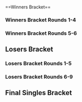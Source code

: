 {{DISPLAYTITLE:Battle GateWay 9: Singles Bracket}}{{SetGame|melee}}{{BracketMatchSMWDisambig |oldtags=Jin |newtags=Jin (Japanese player)}}
{{tabs static
|name1=Overview
|link1=Battle GateWay/9
|name2=Singles Bracket
|link2=Battle GateWay/9/Singles Bracket
|This=2
}}<br/>
==Winners Bracket==
===Winners Bracket Rounds 1-4===
{{128DEWBracketA
|tourneylink=Battle GateWay/9
|tourneyname=Battle GateWay 9
<!--Round of 128-->
|r1m1p1=Shippu |r1m1p1flag=jp |r1m1p1score={{win}} |r1m1win=1
|r1m1p2=Bye |r1m1p2flag= |r1m1p2score=
|r1m2p1=Megane |r1m2p1flag= |r1m2p1score=0 |r1m2win=2
|r1m2p2=nonta |r1m2p2flag= |r1m2p2score=2
|r1m3p1=Watch |r1m3p1flag=jp |r1m3p1score={{win}} |r1m3win=1
|r1m3p2=Bye |r1m3p2flag= |r1m3p2score=
|r1m4p1=Girthquake |r1m4p1flag= |r1m4p1score={{win}} |r1m4win=1
|r1m4p2=Bye |r1m4p2flag= |r1m4p2score=
|r1m5p1=Merino |r1m5p1flag=jp |r1m5p1score={{win}} |r1m5win=1
|r1m5p2=Bye |r1m5p2flag= |r1m5p2score=
|r1m6p1=izuna |r1m6p1flag= |r1m6p1score={{win}} |r1m6win=1
|r1m6p2=Bye |r1m6p2flag= |r1m6p2score=
|r1m7p1=Toro |r1m7p1flag=jp |r1m7p1score={{win}} |r1m7win=1
|r1m7p2=Bye |r1m7p2flag= |r1m7p2score=
|r1m8p1=Yutaro |r1m8p1flag=jp |r1m8p1score={{win}} |r1m8win=1
|r1m8p2=Bye |r1m8p2flag= |r1m8p2score=
|r1m9p1=TaSo |r1m9p1flag=jp |r1m9p1score={{win}} |r1m9win=1
|r1m9p2=Bye |r1m9p2flag= |r1m9p2score=
|r1m10p1=Ayyy |r1m10p1flag= |r1m10p1score={{win}} |r1m10win=1
|r1m10p2=Bye |r1m10p2flag= |r1m10p2score=
|r1m11p1=Haidora |r1m11p1flag=jp |r1m11p1score={{win}} |r1m11win=1
|r1m11p2=Bye |r1m11p2flag= |r1m11p2score=
|r1m12p1=Moria |r1m12p1flag=jp |r1m12p1score={{win}} |r1m12win=1
|r1m12p2=Bye |r1m12p2flag= |r1m12p2score=
|r1m13p1=MOSH |r1m13p1flag=jp |r1m13p1score={{win}} |r1m13win=1
|r1m13p2=Bye |r1m13p2flag= |r1m13p2score=
|r1m14p1=Gabu |r1m14p1flag=jp |r1m14p1score={{win}} |r1m14win=1
|r1m14p2=Bye |r1m14p2flag= |r1m14p2score=
|r1m15p1=Zenji |r1m15p1flag=jp |r1m15p1score={{win}} |r1m15win=1
|r1m15p2=Bye |r1m15p2flag= |r1m15p2score=
|r1m16p1=Erubure |r1m16p1flag=jp |r1m16p1score={{win}} |r1m16win=1
|r1m16p2=Bye |r1m16p2flag= |r1m16p2score=
|r1m17p1=Nanashi |r1m17p1flag=jp |r1m17p1score={{win}} |r1m17win=1
|r1m17p2=Bye |r1m17p2flag= |r1m17p2score=
|r1m18p1=Bomu |r1m18p1flag=jp |r1m18p1score=0 |r1m18win=2
|r1m18p2=Erekutoro |r1m18p2flag=jp |r1m18p2score=2
|r1m19p1=BLINK |r1m19p1flag= |r1m19p1score={{win}} |r1m19win=1
|r1m19p2=Bye |r1m19p2flag= |r1m19p2score=
|r1m20p1=Takapa |r1m20p1flag=jp |r1m20p1score={{win}} |r1m20win=1
|r1m20p2=Bye |r1m20p2flag= |r1m20p2score=
|r1m21p1=kkp |r1m21p1flag=jp |r1m21p1score={{win}} |r1m21win=1
|r1m21p2=Bye |r1m21p2flag= |r1m21p2score=
|r1m22p1=Ganbaru |r1m22p1flag=jp |r1m22p1score={{win}} |r1m22win=1
|r1m22p2=Bye |r1m22p2flag= |r1m22p2score=
|r1m23p1=deiko |r1m23p1flag= |r1m23p1score={{win}} |r1m23win=1
|r1m23p2=Bye |r1m23p2flag= |r1m23p2score=
|r1m24p1=Raido |r1m24p1flag=jp |r1m24p1score={{win}} |r1m24win=1
|r1m24p2=Bye |r1m24p2flag= |r1m24p2score=
|r1m25p1=Tapioka |r1m25p1flag=jp |r1m25p1score={{win}} |r1m25win=1
|r1m25p2=Bye |r1m25p2flag= |r1m25p2score=
|r1m26p1=MUZZ |r1m26p1flag= |r1m26p1score=1 |r1m26win=2
|r1m26p2=Ira |r1m26p2flag= |r1m26p2score=2
|r1m27p1=TITS |r1m27p1flag=jp |r1m27p1score={{win}} |r1m27win=1
|r1m27p2=Bye |r1m27p2flag= |r1m27p2score=
|r1m28p1=Toraisu |r1m28p1flag=jp |r1m28p1score={{win}} |r1m28win=1
|r1m28p2=Bye |r1m28p2flag= |r1m28p2score=
|r1m29p1=Kotei King Maru |r1m29p1flag=jp |r1m29p1score={{win}} |r1m29win=1
|r1m29p2=Bye |r1m29p2flag= |r1m29p2score=
|r1m30p1=Rerubea |r1m30p1flag=jp |r1m30p1score={{win}} |r1m30win=1
|r1m30p2=Bye |r1m30p2flag= |r1m30p2score=
|r1m31p1=Suuki |r1m31p1flag=jp |r1m31p1score={{win}} |r1m31win=1
|r1m31p2=Bye |r1m31p2flag= |r1m31p2score=
|r1m32p1=Jin |r1m32p1flag=jp |r1m32p1score={{win}} |r1m32win=1
|r1m32p2=Bye |r1m32p2flag= |r1m32p2score=
|r1m33p1=Gucci |r1m33p1flag=jp |r1m33p1score={{win}} |r1m33win=1
|r1m33p2=Bye |r1m33p2flag= |r1m33p2score=
|r1m34p1=Zetsuotoko |r1m34p1flag=jp |r1m34p1score=2 |r1m34win=1
|r1m34p2=Ethelon |r1m34p2flag= |r1m34p2score=0
|r1m35p1=SamurAI |r1m35p1flag=jp |r1m35p1score={{win}} |r1m35win=1
|r1m35p2=Bye |r1m35p2flag= |r1m35p2score=
|r1m36p1=Spidey |r1m36p1flag= |r1m36p1score={{win}} |r1m36win=1
|r1m36p2=Bye |r1m36p2flag= |r1m36p2score=
|r1m37p1=shuta |r1m37p1flag=jp |r1m37p1score={{win}} |r1m37win=1
|r1m37p2=Bye |r1m37p2flag= |r1m37p2score=
|r1m38p1=Hitori |r1m38p1flag=jp |r1m38p1score={{win}} |r1m38win=1
|r1m38p2=Bye |r1m38p2flag= |r1m38p2score=
|r1m39p1=Shirohane |r1m39p1flag=jp |r1m39p1score={{win}} |r1m39win=1
|r1m39p2=Bye |r1m39p2flag= |r1m39p2score=
|r1m40p1=Fal Pun |r1m40p1flag=jp |r1m40p1score={{win}} |r1m40win=1
|r1m40p2=Bye |r1m40p2flag= |r1m40p2score=
|r1m41p1=Pao |r1m41p1flag=jp |r1m41p1score={{win}} |r1m41win=1
|r1m41p2=Bye |r1m41p2flag= |r1m41p2score=
|r1m42p1=nara |r1m42p1flag= |r1m42p1score={{win}} |r1m42win=1
|r1m42p2=Bye |r1m42p2flag= |r1m42p2score=
|r1m43p1=Kana |r1m43p1flag=jp |r1m43p1score={{win}} |r1m43win=1
|r1m43p2=Bye |r1m43p2flag= |r1m43p2score=
|r1m44p1=Massayoshi |r1m44p1flag=jp |r1m44p1score={{win}} |r1m44win=1
|r1m44p2=Bye |r1m44p2flag= |r1m44p2score=
|r1m45p1=Casper |r1m45p1flag=jp |r1m45p1score={{win}} |r1m45win=1
|r1m45p2=Bye |r1m45p2flag= |r1m45p2score=
|r1m46p1=Espeon |r1m46p1flag= |r1m46p1score={{win}} |r1m46win=1
|r1m46p2=Bye |r1m46p2flag= |r1m46p2score=
|r1m47p1=KDI |r1m47p1flag= |r1m47p1score={{win}} |r1m47win=1
|r1m47p2=Bye |r1m47p2flag= |r1m47p2score=
|r1m48p1=Murasaki |r1m48p1flag=jp |r1m48p1score={{win}} |r1m48win=1
|r1m48p2=Bye |r1m48p2flag= |r1m48p2score=
|r1m49p1=aMSa |r1m49p1flag=jp |r1m49p1score={{win}} |r1m49win=1
|r1m49p2=Bye |r1m49p2flag= |r1m49p2score=
|r1m50p1=youmine |r1m50p1flag= |r1m50p1score=0 |r1m50win=2
|r1m50p2=Waatabe |r1m50p2flag=jp |r1m50p2score=2
|r1m51p1=Mr.J |r1m51p1flag= |r1m51p1score={{win}} |r1m51win=1
|r1m51p2=Bye |r1m51p2flag= |r1m51p2score=
|r1m52p1=Butz |r1m52p1flag=jp |r1m52p1score={{win}} |r1m52win=1
|r1m52p2=Bye |r1m52p2flag= |r1m52p2score=
|r1m53p1=Da-yoshi |r1m53p1flag=jp |r1m53p1score={{win}} |r1m53win=1
|r1m53p2=Bye |r1m53p2flag= |r1m53p2score=
|r1m54p1=maki |r1m54p1flag= |r1m54p1score={{win}} |r1m54win=1
|r1m54p2=Bye |r1m54p2flag= |r1m54p2score=
|r1m55p1=T.JACK |r1m55p1flag= |r1m55p1score={{win}} |r1m55win=1
|r1m55p2=Bye |r1m55p2flag= |r1m55p2score=
|r1m56p1=Kasuga |r1m56p1flag=jp |r1m56p1score={{win}} |r1m56win=1
|r1m56p2=Bye |r1m56p2flag= |r1m56p2score=
|r1m57p1=Yu |r1m57p1flag=mx |r1m57p1score={{win}} |r1m57win=1
|r1m57p2=Bye |r1m57p2flag= |r1m57p2score=
|r1m58p1=condo |r1m58p1flag= |r1m58p1score=0 |r1m58win=2
|r1m58p2=Umeboko |r1m58p2flag=jp |r1m58p2score=2
|r1m59p1=ttsk |r1m59p1flag= |r1m59p1score={{win}} |r1m59win=1
|r1m59p2=Bye |r1m59p2flag= |r1m59p2score=
|r1m60p1=Chandora |r1m60p1flag=jp |r1m60p1score={{win}} |r1m60win=1
|r1m60p2=Bye |r1m60p2flag= |r1m60p2score=
|r1m61p1=Yoroz |r1m61p1flag=jp |r1m61p1score={{win}} |r1m61win=1
|r1m61p2=Bye |r1m61p2flag= |r1m61p2score=
|r1m62p1=Darky |r1m62p1flag= |r1m62p1score={{win}} |r1m62win=1
|r1m62p2=Bye |r1m62p2flag= |r1m62p2score=
|r1m63p1=Plata |r1m63p1flag=jp |r1m63p1score={{win}} |r1m63win=1
|r1m63p2=Bye |r1m63p2flag= |r1m63p2score=
|r1m64p1=Jura |r1m64p1flag=jp |r1m64p1score={{win}} |r1m64win=1
|r1m64p2=Bye |r1m64p2flag= |r1m64p2score=

<!--Round of 64-->
|r2m1p1=Shippu |r2m1p1flag=jp |r2m1p1score=2 |r2m1win=1
|r2m1p2=nonta |r2m1p2flag= |r2m1p2score=0
|r2m2p1=Watch |r2m2p1flag=jp |r2m2p1score=2 |r2m2win=1
|r2m2p2=Girthquake |r2m2p2flag= |r2m2p2score=0
|r2m3p1=Merino |r2m3p1flag=jp |r2m3p1score=2 |r2m3win=1
|r2m3p2=izuna |r2m3p2flag= |r2m3p2score=0
|r2m4p1=Toro |r2m4p1flag=jp |r2m4p1score=1 |r2m4win=2
|r2m4p2=Yutaro |r2m4p2flag=jp |r2m4p2score=2
|r2m5p1=TaSo |r2m5p1flag=jp |r2m5p1score=2 |r2m5win=1
|r2m5p2=Ayyy |r2m5p2flag= |r2m5p2score=0
|r2m6p1=Haidora |r2m6p1flag=jp |r2m6p1score=2 |r2m6win=1
|r2m6p2=Moria |r2m6p2flag=jp |r2m6p2score=0
|r2m7p1=MOSH |r2m7p1flag=jp |r2m7p1score=2 |r2m7win=1
|r2m7p2=Gabu |r2m7p2flag=jp |r2m7p2score=0
|r2m8p1=Zenji |r2m8p1flag=jp |r2m8p1score=2 |r2m8win=1
|r2m8p2=Erubure |r2m8p2flag=jp |r2m8p2score=0
|r2m9p1=Nanashi |r2m9p1flag=jp |r2m9p1score=2 |r2m9win=1
|r2m9p2=Erekutoro |r2m9p2flag=jp |r2m9p2score=0
|r2m10p1=BLINK |r2m10p1flag= |r2m10p1score=0 |r2m10win=2
|r2m10p2=Takapa |r2m10p2flag=jp |r2m10p2score=2
|r2m11p1=kkp |r2m11p1flag=jp |r2m11p1score=2 |r2m11win=1
|r2m11p2=Ganbaru |r2m11p2flag=jp |r2m11p2score=0
|r2m12p1=deiko |r2m12p1flag= |r2m12p1score=1 |r2m12win=2
|r2m12p2=Raido |r2m12p2flag=jp |r2m12p2score=2

|r2m13p1=Tapioka |r2m13p1flag=jp |r2m13p1score=2 |r2m13win=1
|r2m13p2=Ira |r2m13p2flag= |r2m13p2score=0
|r2m13p1char1=falco |r2m13p2char1=falco |r2m13p1stock1=3 |r2m13p2stock1=0 |r2m13win1=1 |r2m13stage1=Dream Land
|r2m13p1char2=falco |r2m13p2char2=sheik |r2m13p1stock2=3 |r2m13p2stock2=0 |r2m13win2=1 |r2m13stage2=Yoshi's Story
|r2m13date=January 24, 2016
|r2m13details={{BracketMatchDetails|reddit=|comment=|vod=https://youtu.be/sWgIpf1zozc}}

|r2m14p1=TITS |r2m14p1flag=jp |r2m14p1score=2 |r2m14win=1
|r2m14p2=Toraisu |r2m14p2flag=jp |r2m14p2score=0
|r2m15p1=Kotei King Maru |r2m15p1flag=jp |r2m15p1score=2 |r2m15win=1
|r2m15p2=Rerubea |r2m15p2flag=jp |r2m15p2score=0
|r2m16p1=Suuki |r2m16p1flag=jp |r2m16p1score=2 |r2m16win=1
|r2m16p2=Jin |r2m16p2flag=jp |r2m16p2score=1

|r2m17p1=Gucci |r2m17p1flag=jp |r2m17p1score=2 |r2m17win=1
|r2m17p2=Zetsuotoko |r2m17p2flag=jp |r2m17p2score=0
|r2m17p1char1=cf |r2m17p2char1=peach |r2m17p1stock1=4 |r2m17p2stock1=0 |r2m17win1=1 |r2m17stage1=Final Destination
|r2m17p1char2=cf |r2m17p2char2=peach |r2m17p1stock2=3 |r2m17p2stock2=0 |r2m17win2=1 |r2m17stage2=Dream Land
|r2m17date=January 24, 2016
|r2m17details={{BracketMatchDetails|reddit=|comment=|vod=https://youtu.be/JTF1XC_90X8}}

|r2m18p1=SamurAI |r2m18p1flag=jp |r2m18p1score=2 |r2m18win=1
|r2m18p2=Spidey |r2m18p2flag= |r2m18p2score=1
|r2m19p1=shuta |r2m19p1flag=jp |r2m19p1score=2 |r2m19win=1
|r2m19p2=Hitori |r2m19p2flag=jp |r2m19p2score=0
|r2m20p1=Shirohane |r2m20p1flag=jp |r2m20p1score=0 |r2m20win=2
|r2m20p2=Fal Pun |r2m20p2flag=jp |r2m20p2score=2
|r2m21p1=Pao |r2m21p1flag=jp |r2m21p1score=2 |r2m21win=1
|r2m21p2=nara |r2m21p2flag= |r2m21p2score=1
|r2m22p1=Kana |r2m22p1flag=jp |r2m22p1score=2 |r2m22win=1
|r2m22p2=Massayoshi |r2m22p2flag=jp |r2m22p2score=1
|r2m23p1=Casper |r2m23p1flag=jp |r2m23p1score=2 |r2m23win=1
|r2m23p2=Espeon |r2m23p2flag= |r2m23p2score=0
|r2m24p1=KDI |r2m24p1flag= |r2m24p1score=2 |r2m24win=1
|r2m24p2=Murasaki |r2m24p2flag=jp |r2m24p2score=0
|r2m25p1=aMSa |r2m25p1flag=jp |r2m25p1score=2 |r2m25win=1
|r2m25p2=Waatabe |r2m25p2flag=jp |r2m25p2score=0
|r2m26p1=Mr.J |r2m26p1flag= |r2m26p1score=2 |r2m26win=1
|r2m26p2=Butz |r2m26p2flag=jp |r2m26p2score=1
|r2m27p1=Da-yoshi |r2m27p1flag=jp |r2m27p1score=2 |r2m27win=1
|r2m27p2=maki |r2m27p2flag= |r2m27p2score=0
|r2m28p1=T.JACK |r2m28p1flag= |r2m28p1score=1 |r2m28win=2
|r2m28p2=Kasuga |r2m28p2flag=jp |r2m28p2score=2
|r2m29p1=Yu |r2m29p1flag=mx |r2m29p1score=2 |r2m29win=1
|r2m29p2=Umeboko |r2m29p2flag=jp |r2m29p2score=0
|r2m30p1=ttsk |r2m30p1flag= |r2m30p1score=2 |r2m30win=1
|r2m30p2=Chandora |r2m30p2flag=jp |r2m30p2score=0
|r2m31p1=Yoroz |r2m31p1flag=jp |r2m31p1score=2 |r2m31win=1
|r2m31p2=Darky |r2m31p2flag= |r2m31p2score=0

|r2m32p1=Plata |r2m32p1flag=jp |r2m32p1score=2 |r2m32win=1
|r2m32p2=Jura |r2m32p2flag=jp |r2m32p2score=0


<!--Round of 32-->
|r3m1p1=Shippu |r3m1p1flag=jp |r3m1p1score=2 |r3m1win=1
|r3m1p2=Watch |r3m1p2flag=jp |r3m1p2score=0
|r3m2p1=Merino |r3m2p1flag=jp |r3m2p1score=2 |r3m2win=1
|r3m2p2=Yutaro |r3m2p2flag=jp |r3m2p2score=1
|r3m3p1=TaSo |r3m3p1flag=jp |r3m3p1score=1 |r3m3win=2
|r3m3p2=Haidora |r3m3p2flag=jp |r3m3p2score=2
|r3m4p1=MOSH |r3m4p1flag=jp |r3m4p1score=0 |r3m4win=2
|r3m4p2=Zenji |r3m4p2flag=jp |r3m4p2score=2
|r3m5p1=Nanashi |r3m5p1flag=jp |r3m5p1score=2 |r3m5win=1
|r3m5p2=Takapa |r3m5p2flag=jp |r3m5p2score=0
|r3m6p1=kkp |r3m6p1flag=jp |r3m6p1score=2 |r3m6win=1
|r3m6p2=Raido |r3m6p2flag=jp |r3m6p2score=0
|r3m7p1=Tapioka |r3m7p1flag=jp |r3m7p1score=2 |r3m7win=1
|r3m7p2=TITS |r3m7p2flag=jp |r3m7p2score=0
|r3m8p1=Kotei King Maru |r3m8p1flag=jp |r3m8p1score=2 |r3m8win=1
|r3m8p2=Suuki |r3m8p2flag=jp |r3m8p2score=0
|r3m9p1=Gucci |r3m9p1flag=jp |r3m9p1score=2 |r3m9win=1
|r3m9p2=SamurAI |r3m9p2flag=jp |r3m9p2score=1
|r3m10p1=shuta |r3m10p1flag=jp |r3m10p1score=2 |r3m10win=1
|r3m10p2=Fal Pun |r3m10p2flag=jp |r3m10p2score=0

|r3m11p1=Pao |r3m11p1flag=jp |r3m11p1score=2 |r3m11win=1
|r3m11p2=Kana |r3m11p2flag=jp |r3m11p2score=0
|r3m11p1char1=fox |r3m11p2char1=sheik |r3m11p1stock1=2 |r3m11p2stock1=0 |r3m11win1=1 |r3m11stage1=Battlefield
|r3m11p1char2=fox |r3m11p2char2=sheik |r3m11p1stock2=1 |r3m11p2stock2=0 |r3m11win2=1 |r3m11stage2=Battlefield
|r3m11date=January 24, 2016
|r3m11details={{BracketMatchDetails|reddit=|comment=|vod=https://youtu.be/JcBKmdM5ByU}}

|r3m12p1=Casper |r3m12p1flag=jp |r3m12p1score=2 |r3m12win=1
|r3m12p2=KDI |r3m12p2flag= |r3m12p2score=0
|r3m13p1=aMSa |r3m13p1flag=jp |r3m13p1score=2 |r3m13win=1
|r3m13p2=Mr.J |r3m13p2flag= |r3m13p2score=0
|r3m14p1=Da-yoshi |r3m14p1flag=jp |r3m14p1score=2 |r3m14win=1
|r3m14p2=Kasuga |r3m14p2flag=jp |r3m14p2score=0
|r3m15p1=Yu |r3m15p1flag=mx |r3m15p1score=2 |r3m15win=1
|r3m15p2=ttsk |r3m15p2flag= |r3m15p2score=0

|r3m16p1=Yoroz |r3m16p1flag=jp |r3m16p1score=2 |r3m16win=1
|r3m16p2=Plata |r3m16p2flag=jp |r3m16p2score=1
|r3m16p1char1=samus |r3m16p2char1=yoshi |r3m16p1stock1=2 |r3m16p2stock1=0 |r3m16win1=1 |r3m16stage1=Battlefield
|r3m16p1char2=samus |r3m16p2char2=yoshi |r3m16p1stock2=0 |r3m16p2stock2=1 |r3m16win2=2 |r3m16stage2=Yoshi's Story
|r3m16p1char3=samus |r3m16p2char3=yoshi |r3m16p1stock3=2 |r3m16p2stock3=0 |r3m16win3=1 |r3m16stage3=Pokémon Stadium
|r3m16date=January 24, 2016
|r3m16details={{BracketMatchDetails|reddit=|comment=|vod=https://youtu.be/SOy5GYTR9d8}}

<!--Round of 16-->
|r4m1p1=Shippu |r4m1p1flag=jp |r4m1p1score=2 |r4m1win=1
|r4m1p2=Merino |r4m1p2flag=jp |r4m1p2score=0
|r4m1p1char1=peach |r4m1p2char1=cf |r4m1p1stock1=1 |r4m1p2stock1=0 |r4m1win1=1 |r4m1stage1=Battlefield
|r4m1p1char2=peach |r4m1p2char2=cf |r4m1p1stock2=1 |r4m1p2stock2=0 |r4m1win2=1 |r4m1stage2=Yoshi's Story
|r4m1date=January 24, 2016
|r4m1details={{BracketMatchDetails|reddit=|comment=|vod=https://youtu.be/Pdgcoi85czc}}

|r4m2p1=Haidora |r4m2p1flag=jp |r4m2p1score=1 |r4m2win=2
|r4m2p2=Zenji |r4m2p2flag=jp |r4m2p2score=2
|r4m2p1char1=cf |r4m2p2char1=ic |r4m2p1stock1=0 |r4m2p2stock1=2 |r4m2win1=2 |r4m2stage1=Dream Land
|r4m2p1char2=cf |r4m2p2char2=ic |r4m2p1stock2=1 |r4m2p2stock2=0 |r4m2win2=1 |r4m2stage2=Dream Land
|r4m2p1char3=cf |r4m2p2char3=ic |r4m2p1stock3=0 |r4m2p2stock3=1 |r4m2win3=2 |r4m2stage3=Yoshi's Story
|r4m2date=January 24, 2016
|r4m2details={{BracketMatchDetails|reddit=|comment=|vod=https://youtu.be/w6WDSAQIA2Q}}

|r4m3p1=Nanashi |r4m3p1flag=jp |r4m3p1score=2 |r4m3win=1
|r4m3p2=kkp |r4m3p2flag=jp |r4m3p2score=1
|r4m4p1=Tapioka |r4m4p1flag=jp |r4m4p1score=2 |r4m4win=1
|r4m4p2=Kotei King Maru |r4m4p2flag=jp |r4m4p2score=0

|r4m5p1=Gucci |r4m5p1flag=jp |r4m5p1score=2 |r4m5win=1
|r4m5p2=shuta |r4m5p2flag=jp |r4m5p2score=1
|r4m5p1char1=cf |r4m5p2char1=fox |r4m5p1stock1=3 |r4m5p2stock1=0 |r4m5win1=1 |r4m5stage1=Battlefield
|r4m5p1char2=cf |r4m5p2char2=fox |r4m5p1stock2=0 |r4m5p2stock2=2 |r4m5win2=2 |r4m5stage2=Yoshi's Story
|r4m5p1char3=cf |r4m5p2char3=fox |r4m5p1stock3=2 |r4m5p2stock3=0 |r4m5win3=1 |r4m5stage3=Pokémon Stadium
|r4m5date=January 24, 2016
|r4m5details={{BracketMatchDetails|reddit=|comment=|vod=https://youtu.be/kRJHVfKG9ys}}

|r4m6p1=Pao |r4m6p1flag=jp |r4m6p1score=2 |r4m6win=1
|r4m6p2=Casper |r4m6p2flag=jp |r4m6p2score=1
|r4m7p1=aMSa |r4m7p1flag=jp |r4m7p1score=2 |r4m7win=1
|r4m7p2=Da-yoshi |r4m7p2flag=jp |r4m7p2score=0
|r4m8p1=Yu |r4m8p1flag=mx |r4m8p1score=2 |r4m8win=1
|r4m8p2=Yoroz |r4m8p2flag=jp |r4m8p2score=0
}}
===Winners Bracket Rounds 5-6===
{{8DEWBracketA
|tourneylink=
|tourneyname=
|R1=Winners Round 5
|R2=Winners Round 6

<!-- Quarterfinals -->
|r1m1p1=Shippu |r1m1p1flag=jp |r1m1p1score=2
|r1m1p2=Zenji |r1m1p2flag=jp |r1m1p2score=0
|r1m1win=1
|r1m1p1char1=peach |r1m1p2char1=ic |r1m1p1stock1=4 |r1m1p2stock1=0 |r1m1win1=1 |r1m1stage1=Final Destination
|r1m1p1char2=peach |r1m1p2char2=ic |r1m1p1stock2=2 |r1m1p2stock2=0 |r1m1win2=1 |r1m1stage2=Yoshi's Story
|r1m1date=January 24, 2016
|r1m1details={{BracketMatchDetails|reddit=|comment=|vod=https://youtu.be/FpFv8v-Cq5E}}

|r1m2p1=Nanashi |r1m2p1flag=jp |r1m2p1score=2
|r1m2p2=Tapioka |r1m2p2flag=jp |r1m2p2score=0 
|r1m2win=1
|r1m2p1char1=samus |r1m2p2char1=fox |r1m2p1stock1= |r1m2p2stock1= |r1m2win1=1 |r1m2stage1=Unknown
|r1m2p1char2=samus |r1m2p2char2=sheik |r1m2p1stock2=1 |r1m2p2stock2=0 |r1m2win2=1 |r1m2stage2=Pokémon Stadium
|r1m2date=January 24, 2016
|r1m2details={{BracketMatchDetails|reddit=|comment=|vod=https://youtu.be/0iyjcqj2sCQ}}

|r1m3p1=Gucci |r1m3p1flag=jp |r1m3p1score=2
|r1m3p2=Pao |r1m3p2flag=jp |r1m3p2score=0
|r1m3win=1
|r1m3p1char1=cf |r1m3p2char1=fox |r1m3p1stock1=1 |r1m3p2stock1=0 |r1m3win1=1 |r1m3stage1=Battlefield
|r1m3p1char2=cf |r1m3p2char2=fox |r1m3p1stock2=2 |r1m3p2stock2=0 |r1m3win2=1 |r1m3stage2=Battlefield
|r1m3date=January 24, 2016
|r1m3details={{BracketMatchDetails|reddit=|comment=|vod=https://youtu.be/kb7U1FT8tiw}}

|r1m4p1=aMSa |r1m4p1flag=jp |r1m4p1score=2
|r1m4p2=Yu |r1m4p2flag=mx |r1m4p2score=1 
|r1m4win=1
|r1m4p1char1=yoshi |r1m4p2char1=falco |r1m4p1stock1=1 |r1m4p2stock1=0 |r1m4win1=1 |r1m4stage1=Battlefield
|r1m4p1char2=yoshi |r1m4p2char2=falco |r1m4p1stock2=0 |r1m4p2stock2=1 |r1m4win2=2 |r1m4stage2=Yoshi's Story
|r1m4p1char3=yoshi |r1m4p2char3=falco |r1m4p1stock3=1 |r1m4p2stock3=0 |r1m4win3=1 |r1m4stage3=Yoshi's Story
|r1m4date=January 24, 2016
|r1m4details={{BracketMatchDetails|reddit=|comment=|vod=https://youtu.be/uRwBtBOKEb0}}

<!-- SEMIFINALS -->
|r2m1p1=Shippu |r2m1p1flag=jp |r2m1p1score=1
|r2m1p2=Nanashi |r2m1p2flag=jp |r2m1p2score=3
|r2m1win=2
|r2m1p1char1=peach |r2m1p2char1=samus |r2m1p1stock1=2 |r2m1p2stock1=0 |r2m1win1=1 |r2m1stage1=Battlefield
|r2m1p1char2=peach |r2m1p2char2=samus |r2m1p1stock2=0 |r2m1p2stock2=1 |r2m1win2=2 |r2m1stage2=Pokémon Stadium
|r2m1p1char3=peach |r2m1p2char3=samus |r2m1p1stock3=0 |r2m1p2stock3=1 |r2m1win3=2 |r2m1stage3=Fountain of Dreams
|r2m1p1char4=peach |r2m1p2char4=samus |r2m1p1stock4=0 |r2m1p2stock4=1 |r2m1win4=2 |r2m1stage4=Fountain of Dreams
|r2m1date=January 24, 2016
|r2m1details={{BracketMatchDetails|reddit=|comment=|vod=https://youtu.be/qmC55C1Da8s}}

|r2m2p1=Gucci |r2m2p1flag=jp |r2m2p1score=3
|r2m2p2=aMSa |r2m2p2flag=jp |r2m2p2score=2
|r2m2win=1
|r2m2p1char1=cf |r2m2p2char1=yoshi |r2m2p1stock1=1 |r2m2p2stock1=0 |r2m2win1=1 |r2m2stage1=Battlefield
|r2m2p1char2=cf |r2m2p2char2=yoshi |r2m2p1stock2=0 |r2m2p2stock2=1 |r2m2win2=2 |r2m2stage2=Battlefield
|r2m2p1char3=cf |r2m2p2char3=yoshi |r2m2p1stock3=1 |r2m2p2stock3=0 |r2m2win3=1 |r2m2stage3=Pokémon Stadium
|r2m2p1char4=cf |r2m2p2char4=yoshi |r2m2p1stock4=0 |r2m2p2stock4=2 |r2m2win4=2 |r2m2stage4=Yoshi's Story
|r2m2p1char5=cf |r2m2p2char5=yoshi |r2m2p1stock5=1 |r2m2p2stock5=0 |r2m2win5=1 |r2m2stage5=Final Destination
|r2m2date=January 24, 2016
|r2m2details={{BracketMatchDetails|reddit=|comment=|vod=https://youtu.be/FvUDshsfXjo}}
}}
==Losers Bracket==
===Losers Bracket Rounds 1-5===
{{96DELBracketSmwA
|tourneylink=Battle GateWay/9
|tourneyname=Battle GateWay 9
|l1placement=65-96
|l2placement=49-64
|l3placement=33-48
|l4placement=25-32
|l5placement=17-24

<!--Round 1-->
|l1m1p1=Darky |l1m1p1flag= |l1m1p1score={{win}}
|l1m1p2=Bye |l1m1p2flag= |l1m1p2score=
|l1m1win=1
|l1m2p1=Jura |l1m2p1flag=jp |l1m2p1score=2
|l1m2p2=Megane |l1m2p2flag= |l1m2p2score=0
|l1m2win=1
|l1m3p1=Chandora |l1m3p1flag=jp |l1m3p1score={{win}}
|l1m3p2=Bye |l1m3p2flag= |l1m3p2score=
|l1m3win=1
|l1m4p1=Umeboko |l1m4p1flag=jp |l1m4p1score={{win}}
|l1m4p2=Bye |l1m4p2flag= |l1m4p2score=
|l1m4win=1
|l1m5p1=T.JACK |l1m5p1flag= |l1m5p1score={{win}}
|l1m5p2=Bye |l1m5p2flag= |l1m5p2score=
|l1m5win=1
|l1m6p1=maki |l1m6p1flag= |l1m6p1score={{win}}
|l1m6p2=Bye |l1m6p2flag= |l1m6p2score=
|l1m6win=1
|l1m7p1=Butz |l1m7p1flag=jp |l1m7p1score={{win}}
|l1m7p2=Bye |l1m7p2flag= |l1m7p2score=
|l1m7win=1
|l1m8p1=Waatabe |l1m8p1flag=jp |l1m8p1score={{win}}
|l1m8p2=Bye |l1m8p2flag= |l1m8p2score=
|l1m8win=1
|l1m9p1=Espeon |l1m9p1flag= |l1m9p1score={{win}}
|l1m9p2=Bye |l1m9p2flag= |l1m9p2score=
|l1m9win=1
|l1m10p1=Murasaki |l1m10p1flag=jp |l1m10p1score=0
|l1m10p2=Bomu |l1m10p2flag=jp |l1m10p2score=2
|l1m10win=2
|l1m11p1=Massayoshi |l1m11p1flag=jp |l1m11p1score={{win}}
|l1m11p2=Bye |l1m11p2flag= |l1m11p2score=
|l1m11win=1
|l1m12p1=nara |l1m12p1flag= |l1m12p1score={{win}}
|l1m12p2=Bye |l1m12p2flag= |l1m12p2score=
|l1m12win=1
|l1m13p1=Hitori |l1m13p1flag=jp |l1m13p1score={{win}}
|l1m13p2=Bye |l1m13p2flag= |l1m13p2score=
|l1m13win=1
|l1m14p1=Shirohane |l1m14p1flag=jp |l1m14p1score=2
|l1m14p2=MUZZ |l1m14p2flag= |l1m14p2score=1
|l1m14win=1
|l1m15p1=Spidey |l1m15p1flag= |l1m15p1score={{win}}
|l1m15p2=Bye |l1m15p2flag= |l1m15p2score=
|l1m15win=1
|l1m16p1=Zetsuotoko |l1m16p1flag=jp |l1m16p1score={{win}}
|l1m16p2=Bye |l1m16p2flag= |l1m16p2score=
|l1m16win=1
|l1m17p1=Rerubea |l1m17p1flag=jp |l1m17p1score={{win}}
|l1m17p2=Bye |l1m17p2flag= |l1m17p2score=
|l1m17win=1
|l1m18p1=Jin |l1m18p1flag=jp |l1m18p1score=2
|l1m18p2=Ethelon |l1m18p2flag= |l1m18p2score=0
|l1m18win=1
|l1m19p1=Toraisu |l1m19p1flag=jp |l1m19p1score={{win}}
|l1m19p2=Bye |l1m19p2flag= |l1m19p2score=
|l1m19win=1
|l1m20p1=Ira |l1m20p1flag= |l1m20p1score={{win}}
|l1m20p2=Bye |l1m20p2flag= |l1m20p2score=
|l1m20win=1
|l1m21p1=deiko |l1m21p1flag= |l1m21p1score={{win}}
|l1m21p2=Bye |l1m21p2flag= |l1m21p2score=
|l1m21win=1
|l1m22p1=Ganbaru |l1m22p1flag=jp |l1m22p1score={{win}}
|l1m22p2=Bye |l1m22p2flag= |l1m22p2score=
|l1m22win=1
|l1m23p1=BLINK |l1m23p1flag= |l1m23p1score={{win}}
|l1m23p2=Bye |l1m23p2flag= |l1m23p2score=
|l1m23win=1
|l1m24p1=Erekutoro |l1m24p1flag=jp |l1m24p1score={{win}}
|l1m24p2=Bye |l1m24p2flag= |l1m24p2score=
|l1m24win=1
|l1m25p1=Gabu |l1m25p1flag=jp |l1m25p1score={{win}}
|l1m25p2=Bye |l1m25p2flag= |l1m25p2score=
|l1m25win=1
|l1m26p1=Erubure |l1m26p1flag=jp |l1m26p1score=2
|l1m26p2=youmine |l1m26p2flag= |l1m26p2score=0
|l1m26win=1
|l1m27p1=Moria |l1m27p1flag=jp |l1m27p1score={{win}}
|l1m27p2=Bye |l1m27p2flag= |l1m27p2score=
|l1m27win=1
|l1m28p1=Ayyy |l1m28p1flag= |l1m28p1score={{win}}
|l1m28p2=Bye |l1m28p2flag= |l1m28p2score=
|l1m28win=1
|l1m29p1=izuna |l1m29p1flag= |l1m29p1score={{win}}
|l1m29p2=Bye |l1m29p2flag= |l1m29p2score=
|l1m29win=1
|l1m30p1=Toro |l1m30p1flag=jp |l1m30p1score=2
|l1m30p2=condo |l1m30p2flag= |l1m30p2score=0
|l1m30win=1
|l1m31p1=Girthquake |l1m31p1flag= |l1m31p1score={{win}}
|l1m31p2=Bye |l1m31p2flag= |l1m31p2score=
|l1m31win=1
|l1m32p1=nonta |l1m32p1flag= |l1m32p1score={{win}}
|l1m32p2=Bye |l1m32p2flag= |l1m32p2score=
|l1m32win=1

<!--Round 2-->
|l2m1p1=Darky |l2m1p1flag= |l2m1p1score=0
|l2m1p2=Jura |l2m1p2flag=jp |l2m1p2score=2
|l2m1win=2
|l2m2p1=Chandora |l2m2p1flag=jp |l2m2p1score=0
|l2m2p2=Umeboko |l2m2p2flag=jp |l2m2p2score=2
|l2m2win=2
|l2m3p1=T.JACK |l2m3p1flag= |l2m3p1score=2
|l2m3p2=maki |l2m3p2flag= |l2m3p2score=0
|l2m3win=1
|l2m4p1=Butz |l2m4p1flag=jp |l2m4p1score=2
|l2m4p2=Waatabe |l2m4p2flag=jp |l2m4p2score=1
|l2m4win=1
|l2m5p1=Espeon |l2m5p1flag= |l2m5p1score=0
|l2m5p2=Bomu |l2m5p2flag=jp |l2m5p2score=2
|l2m5win=2
|l2m6p1=Massayoshi |l2m6p1flag=jp |l2m6p1score=2
|l2m6p2=nara |l2m6p2flag= |l2m6p2score=0
|l2m6win=1
|l2m7p1=Hitori |l2m7p1flag=jp |l2m7p1score=0
|l2m7p2=Shirohane |l2m7p2flag=jp |l2m7p2score=2
|l2m7win=2
|l2m8p1=Spidey |l2m8p1flag= |l2m8p1score=0
|l2m8p2=Zetsuotoko |l2m8p2flag=jp |l2m8p2score=2
|l2m8win=2
|l2m9p1=Rerubea |l2m9p1flag=jp |l2m9p1score=0
|l2m9p2=Jin |l2m9p2flag=jp |l2m9p2score=2
|l2m9win=2
|l2m10p1=Toraisu |l2m10p1flag=jp |l2m10p1score=1
|l2m10p2=Ira |l2m10p2flag= |l2m10p2score=2
|l2m10win=2
|l2m11p1=deiko |l2m11p1flag= |l2m11p1score=2
|l2m11p2=Ganbaru |l2m11p2flag=jp |l2m11p2score=0
|l2m11win=1
|l2m12p1=BLINK |l2m12p1flag= |l2m12p1score=0
|l2m12p2=Erekutoro |l2m12p2flag=jp |l2m12p2score=2
|l2m12win=2
|l2m13p1=Gabu |l2m13p1flag=jp |l2m13p1score=0
|l2m13p2=Erubure |l2m13p2flag=jp |l2m13p2score=2
|l2m13win=2
|l2m14p1=Moria |l2m14p1flag=jp |l2m14p1score=1
|l2m14p2=Ayyy |l2m14p2flag= |l2m14p2score=2
|l2m14win=2
|l2m15p1=izuna |l2m15p1flag= |l2m15p1score=2
|l2m15p2=Toro |l2m15p2flag=jp |l2m15p2score=1
|l2m15win=1
|l2m16p1=Girthquake |l2m16p1flag= |l2m16p1score=2
|l2m16p2=nonta |l2m16p2flag= |l2m16p2score=0
|l2m16win=1

<!--Round 3-->
|l3m1p1=Suuki |l3m1p1flag=jp |l3m1p1score=2
|l3m1p2=Jura |l3m1p2flag=jp |l3m1p2score=1
|l3m1win=1
|l3m2p1=TITS |l3m2p1flag=jp |l3m2p1score=0
|l3m2p2=Umeboko |l3m2p2flag=jp |l3m2p2score=2
|l3m2win=2
|l3m3p1=Raido |l3m3p1flag=jp |l3m3p1score=2
|l3m3p2=T.JACK |l3m3p2flag= |l3m3p2score=0
|l3m3win=1
|l3m4p1=Takapa |l3m4p1flag=jp |l3m4p1score=2
|l3m4p2=Butz |l3m4p2flag=jp |l3m4p2score=1
|l3m4win=1
|l3m5p1=MOSH |l3m5p1flag=jp |l3m5p1score=2
|l3m5p2=Bomu |l3m5p2flag=jp |l3m5p2score=0
|l3m5win=1
|l3m6p1=TaSo |l3m6p1flag=jp |l3m6p1score=0
|l3m6p2=Massayoshi |l3m6p2flag=jp |l3m6p2score=2
|l3m6win=2
|l3m7p1=Yutaro |l3m7p1flag=jp |l3m7p1score=1
|l3m7p2=Shirohane |l3m7p2flag=jp |l3m7p2score=2
|l3m7win=2
|l3m8p1=Watch |l3m8p1flag=jp |l3m8p1score=2
|l3m8p2=Zetsuotoko |l3m8p2flag=jp |l3m8p2score=0
|l3m8win=1
|l3m9p1=Plata |l3m9p1flag=jp |l3m9p1score=2
|l3m9p2=Jin |l3m9p2flag=jp |l3m9p2score=0
|l3m9win=1
|l3m10p1=ttsk |l3m10p1flag= |l3m10p1score=1
|l3m10p2=Ira |l3m10p2flag= |l3m10p2score=2
|l3m10win=2
|l3m11p1=Kasuga |l3m11p1flag=jp |l3m11p1score=2
|l3m11p2=deiko |l3m11p2flag= |l3m11p2score=0
|l3m11win=1
|l3m12p1=Mr.J |l3m12p1flag= |l3m12p1score=2
|l3m12p2=Erekutoro |l3m12p2flag=jp |l3m12p2score=0
|l3m12win=1
|l3m13p1=KDI |l3m13p1flag= |l3m13p1score=1
|l3m13p2=Erubure |l3m13p2flag=jp |l3m13p2score=2
|l3m13win=2
|l3m14p1=Kana |l3m14p1flag=jp |l3m14p1score=1
|l3m14p2=Ayyy |l3m14p2flag= |l3m14p2score=2
|l3m14win=2
|l3m15p1=Fal Pun |l3m15p1flag=jp |l3m15p1score=2
|l3m15p2=izuna |l3m15p2flag= |l3m15p2score=0
|l3m15win=1
|l3m16p1=SamurAI |l3m16p1flag=jp |l3m16p1score=1
|l3m16p2=Girthquake |l3m16p2flag= |l3m16p2score=2
|l3m16win=2

<!--Round 4-->
|l4m1p1=Suuki |l4m1p1flag=jp |l4m1p1score=2
|l4m1p2=Umeboko |l4m1p2flag=jp |l4m1p2score=0
|l4m1win=1
|l4m2p1=Raido |l4m2p1flag=jp |l4m2p1score=1
|l4m2p2=Takapa |l4m2p2flag=jp |l4m2p2score=2
|l4m2win=2
|l4m3p1=MOSH |l4m3p1flag=jp |l4m3p1score=2
|l4m3p2=Massayoshi |l4m3p2flag=jp |l4m3p2score=0
|l4m3win=1
|l4m4p1=Shirohane |l4m4p1flag=jp |l4m4p1score=1
|l4m4p2=Watch |l4m4p2flag=jp |l4m4p2score=2
|l4m4win=2
|l4m5p1=Plata |l4m5p1flag=jp |l4m5p1score=2
|l4m5p2=Ira |l4m5p2flag= |l4m5p2score=0
|l4m5win=1
|l4m6p1=Kasuga |l4m6p1flag=jp |l4m6p1score=1
|l4m6p2=Mr.J |l4m6p2flag= |l4m6p2score=2
|l4m6win=2
|l4m7p1=Erubure |l4m7p1flag=jp |l4m7p1score=2
|l4m7p2=Ayyy |l4m7p2flag= |l4m7p2score=0
|l4m7win=1
|l4m8p1=Fal Pun |l4m8p1flag=jp |l4m8p1score=2
|l4m8p2=Girthquake |l4m8p2flag= |l4m8p2score=0
|l4m8win=1

<!--Round 5-->
|l5m1p1=shuta |l5m1p1flag=jp |l5m1p1score=2
|l5m1p2=Suuki |l5m1p2flag=jp |l5m1p2score=0
|l5m1win=1
|l5m2p1=Casper |l5m2p1flag=jp |l5m2p1score=2
|l5m2p2=Takapa |l5m2p2flag=jp |l5m2p2score=0
|l5m2win=1
|l5m3p1=Da-yoshi |l5m3p1flag=jp |l5m3p1score=2
|l5m3p2=MOSH |l5m3p2flag=jp |l5m3p2score=1
|l5m3win=1
|l5m4p1=Yoroz |l5m4p1flag=jp |l5m4p1score=2
|l5m4p2=Watch |l5m4p2flag=jp |l5m4p2score=1
|l5m4win=1
|l5m5p1=Merino |l5m5p1flag=jp |l5m5p1score=0
|l5m5p2=Plata |l5m5p2flag=jp |l5m5p2score=2
|l5m5win=2
|l5m6p1=Haidora |l5m6p1flag=jp |l5m6p1score=1
|l5m6p2=Mr.J |l5m6p2flag= |l5m6p2score=2
|l5m6win=2
|l5m7p1=kkp |l5m7p1flag=jp |l5m7p1score=2
|l5m7p2=Erubure |l5m7p2flag=jp |l5m7p2score=0
|l5m7win=1
|l5m8p1=Kotei King Maru |l5m8p1flag=jp |l5m8p1score=0
|l5m8p2=Fal Pun |l5m8p2flag=jp |l5m8p2score=2
|l5m8win=2
}}
===Losers Bracket Rounds 6-9===
{{16DELBracketSmwA
|tourneylink=Battle GateWay/9
|tourneyname=Battle GateWay 9
|l1placement=13-16
|l2placement=9-12
|l3placement=7-8
|l4placement=5-6
|L1=Losers Round 6
|L2=Losers Round 7
|L3=Losers Round 8
|L4=Losers Round 9

<!-- Round 1 -->
|l1m1p1=shuta |l1m1p1flag=jp |l1m1p1score=2
|l1m1p2=Casper |l1m1p2flag=jp |l1m1p2score=0
|l1m1win=1
|l1m1p1char1=fox |l1m1p2char1=sheik |l1m1p1stock1=1 |l1m1p2stock1=0 |l1m1win1=1 |l1m1stage1=Yoshi's Story
|l1m1p1char2=fox |l1m1p2char2=sheik |l1m1p1stock2=2 |l1m1p2stock2=0 |l1m1win2=1 |l1m1stage2=Yoshi's Story
|l1m1date=January 24, 2016
|l1m1details={{BracketMatchDetails|reddit=|comment=|vod=https://youtu.be/tocYMR0p0do}}

|l1m2p1=Da-yoshi |l1m2p1flag=jp |l1m2p1score=2
|l1m2p2=Yoroz |l1m2p2flag=jp |l1m2p2score=0 
|l1m2win=1

|l1m3p1=Plata |l1m3p1flag=jp |l1m3p1score=2
|l1m3p2=Mr.J |l1m3p2flag= |l1m3p2score=0
|l1m3win=1
|l1m3p1char1=yoshi |l1m3p2char1=fox |l1m3p1stock1=2 |l1m3p2stock1=0 |l1m3win1=1 |l1m3stage1=Battlefield
|l1m3p1char2=yoshi |l1m3p2char2=fox |l1m3p1stock2=2 |l1m3p2stock2=0 |l1m3win2=1 |l1m3stage2=Yoshi's Story
|l1m3date=January 24, 2016
|l1m3details={{BracketMatchDetails|reddit=|comment=|vod=https://youtu.be/dsfFGdsVIX8}}

|l1m4p1=kkp |l1m4p1flag=jp |l1m4p1score=2
|l1m4p2=Fal Pun |l1m4p2flag=jp |l1m4p2score=0 
|l1m4win=1

<!-- Round 2 -->
|l2m1p1=Zenji |l2m1p1flag=jp |l2m1p1score=0
|l2m1p2=shuta |l2m1p2flag=jp |l2m1p2score=2
|l2m1win=2

|l2m2p1=Tapioka |l2m2p1flag=jp |l2m2p1score=1
|l2m2p2=Da-yoshi |l2m2p2flag=jp |l2m2p2score=2
|l2m2win=2

|l2m3p1=Pao |l2m3p1flag=jp |l2m3p1score=2
|l2m3p2=Plata |l2m3p2flag=jp |l2m3p2score=0
|l2m3win=1

|l2m4p1=Yu |l2m4p1flag=mx |l2m4p1score=2
|l2m4p2=kkp |l2m4p2flag=jp |l2m4p2score=0
|l2m4win=1

<!-- Round 3 -->
|l3m1p1=shuta |l3m1p1flag=jp |l3m1p1score=2
|l3m1p2=Da-yoshi |l3m1p2flag=jp |l3m1p2score=1
|l3m1win=1

|l3m2p1=Pao |l3m2p1flag=jp |l3m2p1score=0
|l3m2p2=Yu |l3m2p2flag=mx |l3m2p2score=2
|l3m2win=2
|l3m2p1char1=fox |l3m2p2char1=falco |l3m2p1stock1=0 |l3m2p2stock1=3 |l3m2win1=2 |l3m2stage1=Battlefield
|l3m2p1char2=fox |l3m2p2char2=falco |l3m2p1stock2=0 |l3m2p2stock2=3 |l3m2win2=2 |l3m2stage2=Pokémon Stadium
|l3m2date=January 24, 2016
|l3m2details={{BracketMatchDetails|reddit=|comment=|vod=https://youtu.be/kpuoj7IMQbE}}

<!-- Round 4 -->
|l4m1p1=aMSa |l4m1p1flag=jp |l4m1p1score=2
|l4m1p2=shuta |l4m1p2flag=jp |l4m1p2score=0
|l4m1win=1

|l4m2p1=Shippu |l4m2p1flag=jp |l4m2p1score=2
|l4m2p2=Yu |l4m2p2flag=mx |l4m2p2score=0
|l4m2win=1
|l4m2p1char1=peach |l4m2p2char1=falco |l4m2p1stock1=1 |l4m2p2stock1=0 |l4m2win1=1 |l4m2stage1=Dream Land
|l4m2p1char2=peach |l4m2p2char2=falco |l4m2p1stock2=1 |l4m2p2stock2=0 |l4m2win2=1 |l4m2stage2=Yoshi's Story
|l4m2date=January 24, 2016
|l4m2details={{BracketMatchDetails|reddit=|comment=|vod=https://youtu.be/9TLWd0UdpaQ}}
}}
<onlyinclude>
==Final Singles Bracket==
{{DEFinalSmwBracket
|tourneylink=Battle GateWay/9
|tourneyname=Battle GateWay 9
|l1placement=4
|r2placement=3
|r3loserplacement=2
|r3winnerplacement=1
|export_score=true
|column-width=180
|column-width-finals=250

<!-- FROM WINNERS -->
|r1m1p1=Nanashi |r1m1p1flag=jp |r1m1p1score=2
|r1m1p2=Gucci |r1m1p2flag=jp |r1m1p2score=3
|r1m1win=2

<!-- FROM LOSERS -->
|l1m1p1=aMSa |l1m1p1flag=jp |l1m1p1score=2
|l1m1p2=Shippu |l1m1p2flag=jp |l1m1p2score=3
|l1m1win=2
|l1m1p1char1=yoshi |l1m1p2char1=peach |l1m1p1stock1=0 |l1m1p2stock1=1 |l1m1win1=2 |l1m1stage1=Battlefield
|l1m1p1char2=yoshi |l1m1p2char2=peach |l1m1p1stock2=2 |l1m1p2stock2=0 |l1m1win2=1 |l1m1stage2=Yoshi's Story
|l1m1p1char3=yoshi |l1m1p2char3=peach |l1m1p1stock3=1 |l1m1p2stock3=0 |l1m1win3=1 |l1m1stage3=Dream Land
|l1m1p1char4=yoshi |l1m1p2char4=peach |l1m1p1stock4=0 |l1m1p2stock4=1 |l1m1win4=2 |l1m1stage4=Dream Land
|l1m1p1char5=yoshi |l1m1p2char5=peach |l1m1p1stock5=0 |l1m1p2stock5=2 |l1m1win5=2 |l1m1stage5=Battlefield
|l1m1date=January 24, 2016
|l1m1details={{BracketMatchDetails|reddit=|comment=|vod=https://youtu.be/cft9Mue_rHc}}

<!-- LOSERS FINALS -->
|r2m1p1=Nanashi |r2m1p1flag=jp |r2m1p1score=3
|r2m1p2=Shippu |r2m1p2flag=jp |r2m1p2score=0
|r2m1win=1
|r2m1p1char1=samus |r2m1p2char1=peach |r2m1p1stock1=2 |r2m1p2stock1=0 |r2m1win1=1 |r2m1stage1=Battlefield
|r2m1p1char2=samus |r2m1p2char2=peach |r2m1p1stock2=2 |r2m1p2stock2=0 |r2m1win2=1 |r2m1stage2=Battlefield
|r2m1p1char3=samus |r2m1p2char3=peach |r2m1p1stock3=1 |r2m1p2stock3=0 |r2m1win3=1 |r2m1stage3=Dream Land
|r2m1date=January 24, 2016
|r2m1details={{BracketMatchDetails|reddit=|comment=|vod=https://youtu.be/k4p9CFFGw_w}}

<!-- GRAND FINALS -->
|r3m1p1=Gucci |r3m1p1flag=jp |r3m1p1score=2 |r3m2p1score=3
|r3m1p2=Nanashi |r3m1p2flag=jp |r3m1p2score=3 |r3m2p2score=1
|r3m1win=1
|r3m1p1char1=cf |r3m1p2char1=samus |r3m1p1stock1=2 |r3m1p2stock1=0 |r3m1win1=1 |r3m1stage1=Final Destination
|r3m1p1char2=cf |r3m1p2char2=samus |r3m1p1stock2=0 |r3m1p2stock2=1 |r3m1win2=2 |r3m1stage2=Yoshi's Story
|r3m1p1char3=cf |r3m1p2char3=samus |r3m1p1stock3=0 |r3m1p2stock3=1 |r3m1win3=2 |r3m1stage3=Pokémon Stadium
|r3m1p1char4=cf |r3m1p2char4=samus |r3m1p1stock4=1 |r3m1p2stock4=0 |r3m1win4=1 |r3m1stage4=Pokémon Stadium
|r3m1p1char5=cf |r3m1p2char5=samus |r3m1p1stock5=0 |r3m1p2stock5=1 |r3m1win5=2 |r3m1stage5=Yoshi's Story

|r3m2p1char1=cf |r3m2p2char1=samus |r3m2p1stock1=2 |r3m2p2stock1=0 |r3m2win1=1 |r3m2stage1=Final Destination
|r3m2p1char2=cf |r3m2p2char2=samus |r3m2p1stock2=2 |r3m2p2stock2=0 |r3m2win2=1 |r3m2stage2=Yoshi's Story
|r3m2p1char3=cf |r3m2p2char3=samus |r3m2p1stock3=0 |r3m2p2stock3=2 |r3m2win3=2 |r3m2stage3=Yoshi's Story
|r3m2p1char4=cf |r3m2p2char4=samus |r3m2p1stock4=2 |r3m2p2stock4=0 |r3m2win4=1 |r3m2stage4=Pokémon Stadium
|r3m1date=January 24, 2016
|r3m1details={{BracketMatchDetails|reddit=|comment=|vod=https://youtu.be/FDABApCshQo}}
}}
</onlyinclude>
